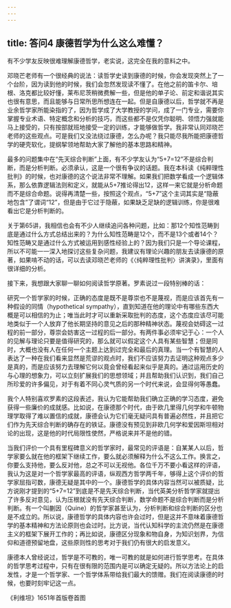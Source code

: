```yaml
---
---
---
```

title: 答问4 康德哲学为什么这么难懂？
---




有不少学友反映很难理解康德哲学，老实说，这完全在我的意料之中。

邓晓芒老师有一个很经典的说法：读哲学史读到康德的时候，你会发现突然上了一个台阶，因为读到他的时候，我们会忽然发现读不懂了。在他之前的笛卡尔、培根、洛克都比较好懂，莱布尼茨稍微费解一些，但是他的单子论、前定和谐说其实也很有意思，而且能够与日常所思所想连在一起。但是自康德以后，哲学就不再是业余哲学家所能染指的了，因为哲学成了大学教授的学问，成了一门专业，需要你掌握专业术语、特定概念和分析的技巧，而这些都不是仅凭你聪明、领悟力强就能马上接受的，只有按部就班地接受一定的训练，才能够做哲学。我非常认同邓晓芒老师的这些观点。可是我们又没法绕过康德，怎么办呢？我只能尽我所能把康德哲学的硬壳软化，提纲挈领地帮助大家了解他的基本思路和精神。

最多的问题集中在“先天综合判断”上面，有不少学友认为“5+7=12”不是综合判断，而是分析判断。必须承认，这是一个很有争议的话题。我在本科读《纯粹理性批判》的时候，也对康德的这个说法非常不理解。如果我们把数学看成一个逻辑体系，那么依靠逻辑法则和定义，就能从5+7推论得出12，这样一来它就是分析命题而不是综合命题。说得再清楚一些，按照这个观点，“5+7”这个主词其实是“隐蔽地包含”了谓词“12”，但是由于它过于隐蔽，如果缺乏足缺的逻辑训练，你是很难看出它是分析判断的。

关于第65讲，我相信也会有不少人继续追问各种问题，比如：那12个知性范畴到底是通过什么方式总结出来的？为什么知性范畴是12个，而不是13个或者14个？知性范畴又是通过什么方式被运用到感性经验上的？因为我们只是一个导论课程，所以不可能一一深入地探讨这些复杂问题，我建议有理论兴趣的朋友去读康德的原著，如果啃不动的话，可以去读邓晓芒老师的《〈纯粹理性批判〉讲演录》，里面有很详细的分析。

接下来，我想跟大家聊一聊如何阅读哲学原著。罗素说过一段特别棒的话：

研究一个哲学家的时候，正确的态度是既不是尊崇也不是蔑视，而是应该首先有一种假设的同情（hypothetical sympathy），直到知道在他的理论中有哪些东西大概是可以相信的为止；唯当此时才可以重新采取批判的态度，这个态度应该尽可能地类似于一个人放弃了他长期坚持的意见之后的那种精神状态。蔑视会妨碍这一过程的前一部分，尊崇会妨害这一过程的后一部分。有两件事必须牢记于心：一个人的见解与理论只要是值得研究的，那么就可以假定这个人具有某些智慧；但是同时，大概也没有人在任何一个主题上达到过完全和最后的真理。当一个有智慧的人表达了一种在我们看来显然是荒谬的观点时，我们不应该努力去证明这种观点多少是真的，而是应该努力去理解它何以竟会曾经看起来似乎是真的。通过运用历史的与心理的想象力，可以立刻扩展我们的思想领域；并且帮助我们认识到，我们自己所珍爱的许多偏见，对于有着不同心灵气质的另一个时代来说，会显得何等愚蠢。

我个人特别喜欢罗素的这段表述，我认为它能帮助我们确立正确的学习态度，避免获得一些廉价的成就感。比如说，在康德那个时代，由于欧几里得几何学和牛顿物理学取得了难以置信的成就，康德会认为它们毫无疑问具有普遍必然性，并且把它们作为先天综合判断的确存在的铁证。康德没有预见到非欧几何学和爱因斯坦相对论的出现，这是他的时代局限性使然，严格说来并不是他的错。

当我们评价一个具有里程碑意义的哲学家时，最常见的评语是：自某某人以后，哲学家要么就在他的框架下继续工作，要么就必须解释为什么不这么工作。换言之，你要么支持他，要么反对他，总之不可以无视他。各位千万不要小看这样的评语，我认为这是对一个哲学家最高的评语，纵观西方哲学两千年，够得上这个评价的哲学家屈指可数，康德无疑是其中的一个。康德哲学的具体内容当然可以被质疑，比方说刚才提到的“5+7=12”到底是不是先天综合判断，当代英美分析哲学家就提出了许多反对意见，认为压根就没有先天综合判断，数学命题不是综合判断而是分析判断。有一个叫蒯因（Quine）的哲学家甚至认为，分析判断和综合判断的区分也是不成立的。所以说，康德哲学的具体内容也许会过时，但是这并不意味着康德哲学的基本精神和方法论原则也会过时。比方说，当代认知科学的主流仍然是在康德主义的框架下展开工作的；再比如说，康德区分现象和物自身，为知识划界，为信仰和道德预留地盘，这些原则性的思考对于我们仍有很大的启发意义。

康德本人曾经说过，哲学是不可教的，唯一可教的就是如何进行哲学思考。在具体的哲学思考过程中，只有在很有限的范围内是可以确定无疑的。所以方法论上的启发性，才是一个哲学家、一个哲学体系带给我们最大的馈赠。我们在阅读康德的时候，也要时刻牢记这一点。

《利维坦》1651年首版卷首图